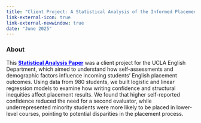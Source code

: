 ```yaml
---
title: "Client Project: A Statistical Analysis of the Informed Placement Process (IPP) at UCLA"
link-external-icon: true
link-external-newwindow: true
date: "June 2025"
---
```


### About 

This [**Statistical Analysis Paper**](A_Statistical_Analysis_of_the_Informed_Placement_Process__IPP__at_UCLA_Final copy.pdf){style="color: blue;"} was a client project for the UCLA English Department, which aimed to understand how self-assessments and demographic factors influence incoming students' English placement outcomes. Using data from 980 students, we built logistic and linear regression models to examine how writing confidence and structural inequities affect placement results. We found that higher self-reported confidence reduced the need for a second evaluator, while underrepresented minority students were more likely to be placed in lower-level courses, pointing to potential disparities in the placement process.
